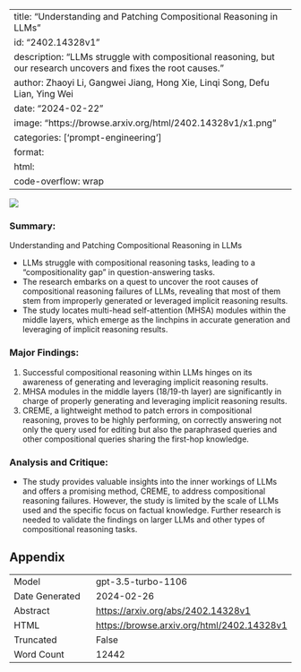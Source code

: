 
---
title: "Understanding and Patching Compositional Reasoning in LLMs"
id: "2402.14328v1"
description: "LLMs struggle with compositional reasoning, but our research uncovers and fixes the root causes."
author: Zhaoyi Li, Gangwei Jiang, Hong Xie, Linqi Song, Defu Lian, Ying Wei
date: "2024-02-22"
image: "https://browse.arxiv.org/html/2402.14328v1/x1.png"
categories: ['prompt-engineering']
format:
  html:
    code-overflow: wrap
---

![](https://browse.arxiv.org/html/2402.14328v1/x1.png)

### Summary:
Understanding and Patching Compositional Reasoning in LLMs

- LLMs struggle with compositional reasoning tasks, leading to a "compositionality gap" in question-answering tasks.
- The research embarks on a quest to uncover the root causes of compositional reasoning failures of LLMs, revealing that most of them stem from improperly generated or leveraged implicit reasoning results.
- The study locates multi-head self-attention (MHSA) modules within the middle layers, which emerge as the linchpins in accurate generation and leveraging of implicit reasoning results.

### Major Findings:
1. Successful compositional reasoning within LLMs hinges on its awareness of generating and leveraging implicit reasoning results.
2. MHSA modules in the middle layers (18/19-th layer) are significantly in charge of properly generating and leveraging implicit reasoning results.
3. CREME, a lightweight method to patch errors in compositional reasoning, proves to be highly performing, on correctly answering not only the query used for editing but also the paraphrased queries and other compositional queries sharing the first-hop knowledge.

### Analysis and Critique:
- The study provides valuable insights into the inner workings of LLMs and offers a promising method, CREME, to address compositional reasoning failures. However, the study is limited by the scale of LLMs used and the specific focus on factual knowledge. Further research is needed to validate the findings on larger LLMs and other types of compositional reasoning tasks.

## Appendix

|          |          |
|----------|----------|
| Model     | gpt-3.5-turbo-1106       |
| Date Generated     | 2024-02-26       |
| Abstract | [https://arxiv.org/abs/2402.14328v1](https://arxiv.org/abs/2402.14328v1)        |
| HTML     | [https://browse.arxiv.org/html/2402.14328v1](https://browse.arxiv.org/html/2402.14328v1)       |
| Truncated       | False       |
| Word Count       | 12442       |
